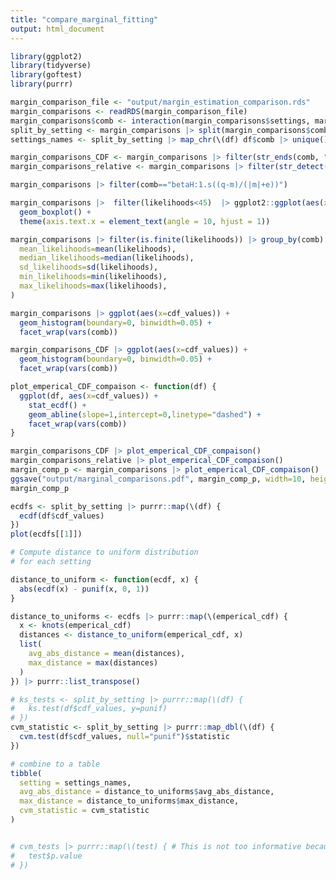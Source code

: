 ```yaml
---
title: "compare_marginal_fitting"
output: html_document
---
```


```r
library(ggplot2)
library(tidyverse)
library(goftest)
library(purrr)

margin_comparison_file <- "output/margin_estimation_comparison.rds"
margin_comparisons <- readRDS(margin_comparison_file)
margin_comparisons$comb <- interaction(margin_comparisons$settings, margin_comparisons$decoupler)
split_by_setting <- margin_comparisons |> split(margin_comparisons$comb) 
settings_names <- split_by_setting |> map_chr(\(df) df$comb |> unique() |> as.character())

margin_comparisons_CDF <- margin_comparisons |> filter(str_ends(comb, "CDF"))
margin_comparisons_relative <- margin_comparisons |> filter(str_detect(comb, "Relative"))

```
```r



margin_comparisons |> filter(comb=="betaH:1.s((q-m)/(|m|+e))") 

margin_comparisons |>  filter(likelihoods<45)  |> ggplot2::ggplot(aes(x=comb, y=likelihoods)) +
  geom_boxplot() +
  theme(axis.text.x = element_text(angle = 10, hjust = 1)) 
```
```r
margin_comparisons |> filter(is.finite(likelihoods)) |> group_by(comb) |> summarise(
  mean_likelihoods=mean(likelihoods),
  median_likelihoods=median(likelihoods),
  sd_likelihoods=sd(likelihoods),
  min_likelihoods=min(likelihoods),
  max_likelihoods=max(likelihoods),
)
```
```r

margin_comparisons |> ggplot(aes(x=cdf_values)) +
  geom_histogram(boundary=0, binwidth=0.05) +
  facet_wrap(vars(comb))

margin_comparisons_CDF |> ggplot(aes(x=cdf_values)) +
  geom_histogram(boundary=0, binwidth=0.05) +
  facet_wrap(vars(comb))

```
```r
plot_emperical_CDF_compaison <- function(df) {
  ggplot(df, aes(x=cdf_values)) +
    stat_ecdf() +
    geom_abline(slope=1,intercept=0,linetype="dashed") + 
    facet_wrap(vars(comb))
}

margin_comparisons_CDF |> plot_emperical_CDF_compaison()
margin_comparisons_relative |> plot_emperical_CDF_compaison()
margin_comp_p <- margin_comparisons |> plot_emperical_CDF_compaison()
ggsave("output/marginal_comparisons.pdf", margin_comp_p, width=10, height=10)
margin_comp_p

```
```r
ecdfs <- split_by_setting |> purrr::map(\(df) {
  ecdf(df$cdf_values)
})
plot(ecdfs[[1]])
```
```r
# Compute distance to uniform distribution
# for each setting

distance_to_uniform <- function(ecdf, x) {
  abs(ecdf(x) - punif(x, 0, 1))
}

distance_to_uniforms <- ecdfs |> purrr::map(\(emperical_cdf) {
  x <- knots(emperical_cdf)
  distances <- distance_to_uniform(emperical_cdf, x)
  list(
    avg_abs_distance = mean(distances),
    max_distance = max(distances)
  )
}) |> purrr::list_transpose()

# ks_tests <- split_by_setting |> purrr::map(\(df) {
#   ks.test(df$cdf_values, y=punif)
# })
cvm_statistic <- split_by_setting |> purrr::map_dbl(\(df) {
  cvm.test(df$cdf_values, null="punif")$statistic
})

# combine to a table
tibble(
  setting = settings_names,
  avg_abs_distance = distance_to_uniforms$avg_abs_distance,
  max_distance = distance_to_uniforms$max_distance,
  cvm_statistic = cvm_statistic
)


# cvm_tests |> purrr::map(\(test) { # This is not too informative because I have so many samples it gives really low p values.
#   test$p.value
# })
```

